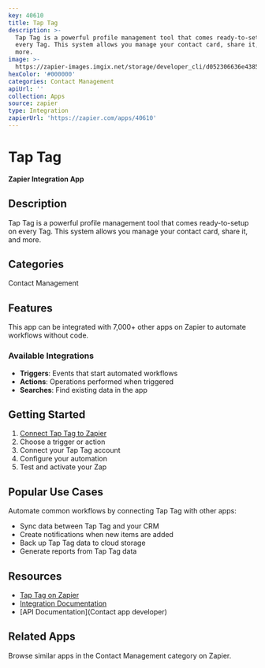 ```yaml
---
key: 40610
title: Tap Tag
description: >-
  Tap Tag is a powerful profile management tool that comes ready-to-setup on
  every Tag. This system allows you manage your contact card, share it, and
  more.
image: >-
  https://zapier-images.imgix.net/storage/developer_cli/d052306636e43854b417493ba6248076.png?auto=format%2Ccompress&ixlib=python-3.0.0&q=50
hexColor: '#000000'
categories: Contact Management
apiUrl: ''
collection: Apps
source: zapier
type: Integration
zapierUrl: 'https://zapier.com/apps/40610'
---
```

# Tap Tag

**Zapier Integration App**

## Description

Tap Tag is a powerful profile management tool that comes ready-to-setup on every Tag. This system allows you manage your contact card, share it, and more.

## Categories

Contact Management

## Features

This app can be integrated with 7,000+ other apps on Zapier to automate workflows without code.

### Available Integrations

- **Triggers**: Events that start automated workflows
- **Actions**: Operations performed when triggered
- **Searches**: Find existing data in the app

## Getting Started

1. [Connect Tap Tag to Zapier](https://zapier.com/apps/40610)
2. Choose a trigger or action
3. Connect your Tap Tag account
4. Configure your automation
5. Test and activate your Zap

## Popular Use Cases

Automate common workflows by connecting Tap Tag with other apps:

- Sync data between Tap Tag and your CRM
- Create notifications when new items are added
- Back up Tap Tag data to cloud storage
- Generate reports from Tap Tag data

## Resources

- [Tap Tag on Zapier](https://zapier.com/apps/40610)
- [Integration Documentation](https://zapier.com/apps/40610/integrations)
- [API Documentation](Contact app developer)

## Related Apps

Browse similar apps in the Contact Management category on Zapier.

